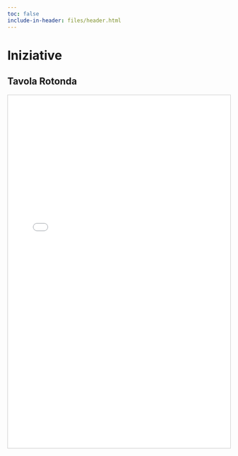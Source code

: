 ```yaml
---
toc: false
include-in-header: files/header.html
---
```


# Iniziative

## Tavola Rotonda

<iframe src="files/locandina-tr.pdf" width="100%" height="800px" style="border:1px solid #ccc;">
</iframe>


